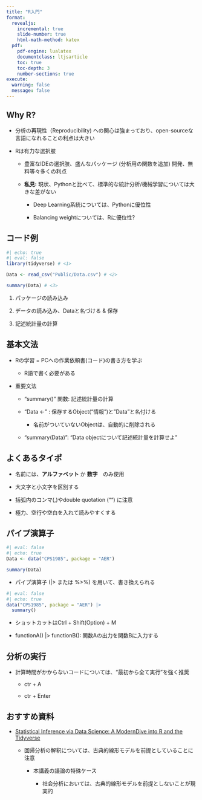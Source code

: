 ```yaml
---
title: "R入門"
format:
  revealjs:
    incremental: true 
    slide-number: true
    html-math-method: katex
  pdf:
    pdf-engine: lualatex
    documentclass: ltjsarticle 
    toc: true
    toc-depth: 3
    number-sections: true
execute: 
  warning: false
  message: false
---
```


## Why R?

- 分析の再現性（Reproducibility) への関心は強まっており、open-sourceな言語になれることの利点は大きい

- Rは有力な選択肢

    - 豊富なIDEの選択肢、盛んなパッケージ (分析用の関数を追加) 開発、無料等々多くの利点
    
    - **私見:** 現状、Pythonと比べて、標準的な統計分析/機械学習については大きな差がない
    
      - Deep Learning系統については、Pythonに優位性
      
      - Balancing weightについては、Rに優位性?


## コード例

```r
#| echo: true
#| eval: false
library(tidyverse) # <1>

Data <- read_csv("Public/Data.csv") # <2>

summary(Data) # <3>
```

1. パッケージの読み込み

2. データの読み込み、Dataと名づける $\&$ 保存

3. 記述統計量の計算

## 基本文法

- Rの学習 $=$ PCへの作業依頼書(コード)の書き方を学ぶ

    - R語で書く必要がある

- 重要文法

  - "summary()" 関数: 記述統計量の計算

  - "Data <-" : 保存するObject("情報")と"Data"と名付ける
  
    - 名前がついていないObjectは、自動的に削除される
    
  - "summary(Data)": "Data objectについて記述統計量を計算せよ"

## よくあるタイポ

- 名前には、**アルファベット** か **数字**　のみ使用

- 大文字と小文字を区別する

- 括弧内のコンマ(,)やdouble quotation ("") に注意

- 極力、空行や空白を入れて読みやすくする

## パイプ演算子

```r
#| eval: false
#| echo: true
Data <- data("CPS1985", package = "AER")

summary(Data)
```

- パイプ演算子 (|> または %>%) を用いて、書き換えられる

```r
#| eval: false
#| echo: true
data("CPS1985", package = "AER") |>
  summary()
```

- ショットカットはCtrl + Shift(Option) + M

- functionA() |> functionB(): 関数Aの出力を関数Bに入力する

## 分析の実行

- 計算時間がかからないコードについては、"最初から全て実行"を強く推奨

  - ctr + A
  
  - ctr + Enter

## おすすめ資料

- [Statistical Inference via Data Science: A ModernDive into R and the Tidyverse](https://moderndive.com/index.html)

  - 回帰分析の解釈については、古典的線形モデルを前提としていることに注意
  
    - 本講義の議論の特殊ケース
    
      - 社会分析においては、古典的線形モデルを前提としないことが現実的

